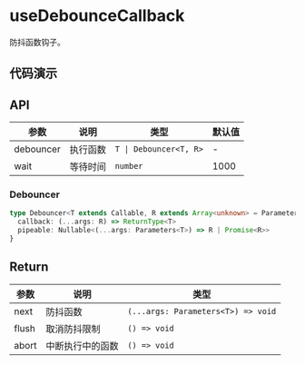 
# useDebounceCallback

防抖函数钩子。

## 代码演示

<Usage src='/hooks/use-debounce-callback/basic.tsx' title='基本' description='最简单的用法。' />
<Usage
  src='/hooks/use-debounce-callback/sortable.tsx'
  title='有序性'
  description='当你的需要防抖的结果有序返回时的用法。'
/>

## API

| 参数      | 说明     | 类型                   | 默认值 |
| --------- | -------- | ---------------------- | ------ |
| debouncer | 执行函数 | `T \| Debouncer<T, R>` | -      |
| wait      | 等待时间 | `number`               | 1000   |

### Debouncer

```ts
type Debouncer<T extends Callable, R extends Array<unknown> = Parameters<T>> = {
  callback: (...args: R) => ReturnType<T>
  pipeable: Nullable<(...args: Parameters<T>) => R | Promise<R>>
}
```

## Return

| 参数  | 说明             | 类型                               |
| ----- | ---------------- | ---------------------------------- |
| next  | 防抖函数         | `(...args: Parameters<T>) => void` |
| flush | 取消防抖限制     | `() => void`                       |
| abort | 中断执行中的函数 | `() => void`                       |
